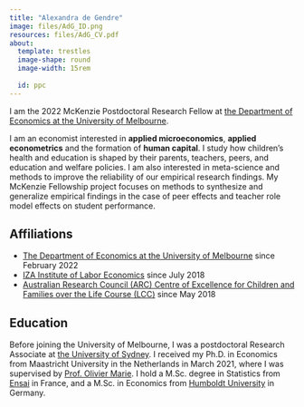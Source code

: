```yaml
---
title: "Alexandra de Gendre"
image: files/AdG_ID.png
resources: files/AdG_CV.pdf
about: 
  template: trestles
  image-shape: round
  image-width: 15rem
  
  id: ppc
---
```


:::{#ppc}

I am the 2022 McKenzie Postdoctoral Research Fellow at <a href="https://fbe.unimelb.edu.au/economics" target="_blank">the Department of Economics at the University of Melbourne</a>.\ 

I am an economist interested in **applied microeconomics**, **applied econometrics** and the formation of **human capital**. I study how children’s health and education is shaped by their parents, teachers, peers, and education and welfare policies. I am also interested in meta-science and methods to improve the reliability of our empirical research findings. My McKenzie Fellowship project focuses on methods to synthesize and generalize empirical findings in the case of peer effects and teacher role model effects on student performance.\

## Affiliations

- <a href="https://fbe.unimelb.edu.au/economics" target="_blank">The Department of Economics at the University of Melbourne</a> since February 2022 \
- <a href="https://www.iza.org/person/26418/alexandra-de-gendre" target="_blank">IZA Institute of Labor Economics</a>  since July 2018 \
- <a href="https://lifecoursecentre.org.au/members/dr-alexandra-de-gendre/" target="_blank">Australian Research Council (ARC) Centre of Excellence for Children and Families over the Life Course (LCC)</a> since May 2018 \

## Education

Before joining the University of Melbourne, I was a postdoctoral Research Associate at <a href="https://www.sydney.edu.au/arts/schools/school-of-economics.html" target="_blank">the University of Sydney</a>. I received my Ph.D. in Economics from Maastricht University in the Netherlands in March 2021, where I was supervised by <a href="https://sites.google.com/site/oliviermarie/" target="_blank">Prof. Olivier Marie</a>. I hold a M.Sc. degree in Statistics from <a href="http://ensai.fr/en/" target="_blank">Ensai</a> in France, and a M.Sc. in Economics from <a href="https://www.wiwi.hu-berlin.de/en/mainpage" target="_blank">Humboldt University</a> in Germany.\

:::


